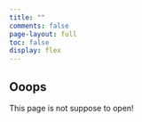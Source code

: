 ```yaml
---
title: ""
comments: false
page-layout: full
toc: false
display: flex
---
```


::: {.callout-warning appearance="simple"}

## Ooops

This page is not suppose to open!

:::